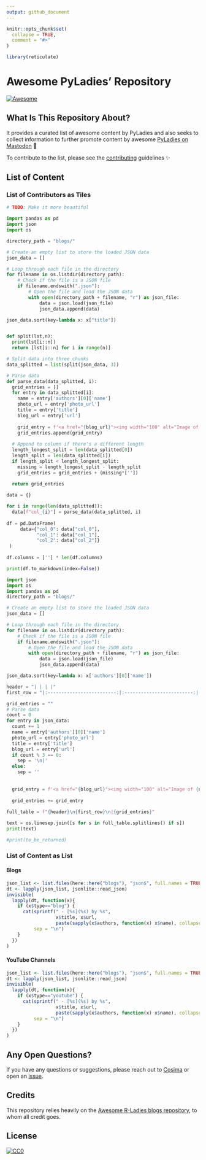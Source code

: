 ```yaml
---
output: github_document
---
```


<!-- README.md is generated from README.Rmd. Please edit that file -->

```r
knitr::opts_chunk$set(
  collapse = TRUE,
  comment = "#>"
) 

library(reticulate)
```


# Awesome PyLadies' Repository  
<!-- badges: start -->
[![Awesome](https://awesome.re/badge.svg)](https://awesome.re)
<!-- badges: end -->

## What Is This Repository About? 

It provides a curated list of awesome content by PyLadies and also seeks to collect information to further promote content by awesome [PyLadies on Mastodon](https://botsin.space/@pyladies_bot) 🤖

To contribute to the list, please see the [contributing](CONTRIBUTING.md) guidelines ✨


## List of Content

<!-- Created by accessing the json files in [blogs/](blogs/).-->

### List of Contributors as Tiles 
```python
# TODO: Make it more beautiful 

import pandas as pd
import json
import os

directory_path = "blogs/"

# Create an empty list to store the loaded JSON data
json_data = []

# Loop through each file in the directory
for filename in os.listdir(directory_path):
    # Check if the file is a JSON file
    if filename.endswith(".json"):
        # Open the file and load the JSON data
        with open(directory_path + filename, "r") as json_file:
            data = json.load(json_file)
            json_data.append(data)

json_data.sort(key=lambda x: x["title"])


def split(lst,n):
  print(lst[i::n])
  return [lst[i::n] for i in range(n)]

# Split data into three chunks
data_splitted = list(split(json_data, 3))

# Parse data
def parse_data(data_splitted, i):
  grid_entries = []
  for entry in data_splitted[i]:
    name = entry['authors'][0]['name']
    photo_url = entry['photo_url']
    title = entry['title']
    blog_url = entry['url']
    
    grid_entry = f'<a href="{blog_url}"><img width="100" alt="Image of {name}" src="{photo_url}"><br/></a><span class="caption">{name}</span>'
    grid_entries.append(grid_entry)
  
  # Append to column if there's a different length
  length_longest_split = len(data_splitted[0])
  length_split = len(data_splitted[i])
  if length_split < length_longest_split:
    missing = length_longest_split - length_split
    grid_entries = grid_entries + (missing*[''])
    
  return grid_entries

data = {}

for i in range(len(data_splitted)):
  data[f"col_{i}"] = parse_data(data_splitted, i)
  
df = pd.DataFrame(
     data={"col_0": data["col_0"], 
           "col_1": data["col_1"],
           "col_2": data["col_2"]}
 )
 
df.columns = [''] * len(df.columns)

print(df.to_markdown(index=False))
```

```python
import json
import os
import pandas as pd
directory_path = "blogs/"

# Create an empty list to store the loaded JSON data
json_data = []

# Loop through each file in the directory
for filename in os.listdir(directory_path):
    # Check if the file is a JSON file
    if filename.endswith(".json"):
        # Open the file and load the JSON data
        with open(directory_path + filename, "r") as json_file:
            data = json.load(json_file)
            json_data.append(data)

json_data.sort(key=lambda x: x['authors'][0]['name'])

header = "| | | |"
first_row = "|:-------------------------:|:-------------------------:|:-------------------------:|"

grid_entries = ""
# Parse data
count = 0
for entry in json_data:
  count += 1
  name = entry['authors'][0]['name']
  photo_url = entry['photo_url']
  title = entry['title']
  blog_url = entry['url']
  if count % 3 == 0:
    sep = '\n|'
  else:
    sep = ''
    
  
  grid_entry = f'<a href="{blog_url}"><img width="100" alt="Image of {name}" src="{photo_url}"><br></a><span class="caption">{name}</span>|{sep}'
  
  grid_entries += grid_entry
  
full_table = f"{header}\n{first_row}\n|{grid_entries}"

text = os.linesep.join([s for s in full_table.splitlines() if s])
print(text)

#print(to_be_returned)

```


### List of Content as List

#### Blogs
```r

json_list <- list.files(here::here("blogs"), "json$", full.names = TRUE)
dt <- lapply(json_list, jsonlite::read_json)
invisible(
  lapply(dt, function(x){
    if (x$type=="blog") {
      cat(sprintf(" - [%s](%s) by %s", 
                  x$title, x$url,
                  paste(sapply(x$authors, function(x) x$name), collapse=", ")),
          sep = "\n")
    }
  })
)
```

#### YouTube Channels
```r

json_list <- list.files(here::here("blogs"), "json$", full.names = TRUE)
dt <- lapply(json_list, jsonlite::read_json)
invisible(
  lapply(dt, function(x){
    if (x$type=="youtube") {
      cat(sprintf(" - [%s](%s) by %s", 
                  x$title, x$url,
                  paste(sapply(x$authors, function(x) x$name), collapse=", ")),
          sep = "\n")
    }
  })
)
```

## Any Open Questions?

If you have any questions or suggestions, please reach out to [Cosima](https://linktr.ee/cosima_meyer) or open an [issue](https://github.com/cosimameyer/awesome-pyladies-blogs/issues/new/choose).

## Credits

This repository relies heavily on the [Awesome R-Ladies blogs repository](https://github.com/rladies/awesome-rladies-blogs), to whom all credit goes. 

## License

[![CC0](https://upload.wikimedia.org/wikipedia/commons/6/69/CC0_button.svg)](https://creativecommons.org/publicdomain/zero/1.0/)
